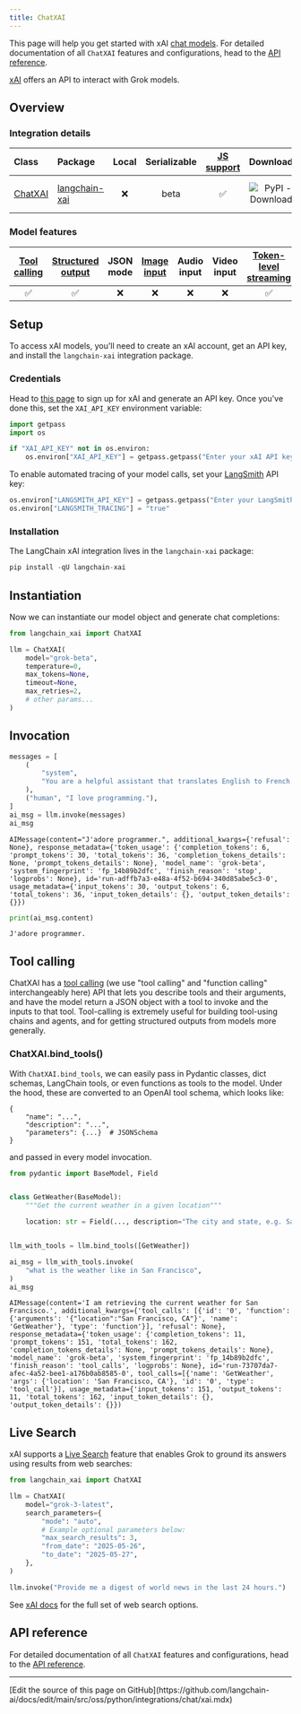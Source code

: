 ```yaml
---
title: ChatXAI
---
```



This page will help you get started with xAI [chat models](/oss/python/langchain/models). For detailed documentation of all `ChatXAI` features and configurations, head to the [API reference](https://python.langchain.com/api_reference/xai/chat_models/langchain_xai.chat_models.ChatXAI.html).

[xAI](https://console.x.ai/) offers an API to interact with Grok models.

## Overview

### Integration details

| Class | Package | Local | Serializable | [JS support](https://js.langchain.com/docs/integrations/chat/xai) | Downloads | Version |
| :--- | :--- | :---: | :---: |  :---: | :---: | :---: |
| [ChatXAI](https://python.langchain.com/api_reference/xai/chat_models/langchain_xai.chat_models.ChatXAI.html) | [langchain-xai](https://python.langchain.com/api_reference/xai/index.html) | ❌ | beta | ✅ | ![PyPI - Downloads](https://img.shields.io/pypi/dm/langchain-xai?style=flat-square&label=%20) | ![PyPI - Version](https://img.shields.io/pypi/v/langchain-xai?style=flat-square&label=%20) |

### Model features

| [Tool calling](/oss/python/langchain/tools) | [Structured output](/oss/python/langchain/structured-output) | JSON mode | [Image input](/oss/python/langchain/messages#multimodal) | Audio input | Video input | [Token-level streaming](/oss/python/langchain/streaming#llm-tokens) | Native async | [Token usage](/oss/python/langchain/models#token-usage) | [Logprobs](/oss/python/langchain/models#log-probabilities) |
| :---: | :---: | :---: | :---: |  :---: | :---: | :---: | :---: | :---: | :---: |
| ✅ | ✅ | ❌ | ❌ | ❌ | ❌ | ✅ | ❌ | ✅ | ✅ |

## Setup

To access xAI models, you'll need to create an xAI account, get an API key, and install the `langchain-xai` integration package.

### Credentials

Head to [this page](https://console.x.ai/) to sign up for xAI and generate an API key. Once you've done this, set the `XAI_API_KEY` environment variable:

```python
import getpass
import os

if "XAI_API_KEY" not in os.environ:
    os.environ["XAI_API_KEY"] = getpass.getpass("Enter your xAI API key: ")
```

To enable automated tracing of your model calls, set your [LangSmith](https://docs.smith.langchain.com/) API key:

```python
os.environ["LANGSMITH_API_KEY"] = getpass.getpass("Enter your LangSmith API key: ")
os.environ["LANGSMITH_TRACING"] = "true"
```

### Installation

The LangChain xAI integration lives in the `langchain-xai` package:

```python
pip install -qU langchain-xai
```

## Instantiation

Now we can instantiate our model object and generate chat completions:

```python
from langchain_xai import ChatXAI

llm = ChatXAI(
    model="grok-beta",
    temperature=0,
    max_tokens=None,
    timeout=None,
    max_retries=2,
    # other params...
)
```

## Invocation

```python
messages = [
    (
        "system",
        "You are a helpful assistant that translates English to French. Translate the user sentence.",
    ),
    ("human", "I love programming."),
]
ai_msg = llm.invoke(messages)
ai_msg
```

```output
AIMessage(content="J'adore programmer.", additional_kwargs={'refusal': None}, response_metadata={'token_usage': {'completion_tokens': 6, 'prompt_tokens': 30, 'total_tokens': 36, 'completion_tokens_details': None, 'prompt_tokens_details': None}, 'model_name': 'grok-beta', 'system_fingerprint': 'fp_14b89b2dfc', 'finish_reason': 'stop', 'logprobs': None}, id='run-adffb7a3-e48a-4f52-b694-340d85abe5c3-0', usage_metadata={'input_tokens': 30, 'output_tokens': 6, 'total_tokens': 36, 'input_token_details': {}, 'output_token_details': {}})
```

```python
print(ai_msg.content)
```

```output
J'adore programmer.
```

## Tool calling

ChatXAI has a [tool calling](https://docs.x.ai/docs#capabilities) (we use "tool calling" and "function calling" interchangeably here) API that lets you describe tools and their arguments, and have the model return a JSON object with a tool to invoke and the inputs to that tool. Tool-calling is extremely useful for building tool-using chains and agents, and for getting structured outputs from models more generally.

### ChatXAI.bind_tools()

With `ChatXAI.bind_tools`, we can easily pass in Pydantic classes, dict schemas, LangChain tools, or even functions as tools to the model. Under the hood, these are converted to an OpenAI tool schema, which looks like:

```
{
    "name": "...",
    "description": "...",
    "parameters": {...}  # JSONSchema
}
```

and passed in every model invocation.

```python
from pydantic import BaseModel, Field


class GetWeather(BaseModel):
    """Get the current weather in a given location"""

    location: str = Field(..., description="The city and state, e.g. San Francisco, CA")


llm_with_tools = llm.bind_tools([GetWeather])
```

```python
ai_msg = llm_with_tools.invoke(
    "what is the weather like in San Francisco",
)
ai_msg
```

```output
AIMessage(content='I am retrieving the current weather for San Francisco.', additional_kwargs={'tool_calls': [{'id': '0', 'function': {'arguments': '{"location":"San Francisco, CA"}', 'name': 'GetWeather'}, 'type': 'function'}], 'refusal': None}, response_metadata={'token_usage': {'completion_tokens': 11, 'prompt_tokens': 151, 'total_tokens': 162, 'completion_tokens_details': None, 'prompt_tokens_details': None}, 'model_name': 'grok-beta', 'system_fingerprint': 'fp_14b89b2dfc', 'finish_reason': 'tool_calls', 'logprobs': None}, id='run-73707da7-afec-4a52-bee1-a176b0ab8585-0', tool_calls=[{'name': 'GetWeather', 'args': {'location': 'San Francisco, CA'}, 'id': '0', 'type': 'tool_call'}], usage_metadata={'input_tokens': 151, 'output_tokens': 11, 'total_tokens': 162, 'input_token_details': {}, 'output_token_details': {}})
```

## Live Search

xAI supports a [Live Search](https://docs.x.ai/docs/guides/live-search) feature that enables Grok to ground its answers using results from web searches:

```python
from langchain_xai import ChatXAI

llm = ChatXAI(
    model="grok-3-latest",
    search_parameters={
        "mode": "auto",
        # Example optional parameters below:
        "max_search_results": 3,
        "from_date": "2025-05-26",
        "to_date": "2025-05-27",
    },
)

llm.invoke("Provide me a digest of world news in the last 24 hours.")
```

See [xAI docs](https://docs.x.ai/docs/guides/live-search) for the full set of web search options.

## API reference

For detailed documentation of all `ChatXAI` features and configurations, head to the [API reference](https://python.langchain.com/api_reference/xai/chat_models/langchain_xai.chat_models.ChatXAI.html).

---

<Callout icon="pen-to-square" iconType="regular">
  [Edit the source of this page on GitHub](https://github.com/langchain-ai/docs/edit/main/src/oss/python/integrations/chat/xai.mdx)
</Callout>
